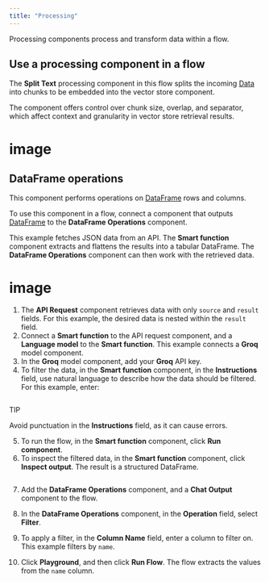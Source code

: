 ```yaml
---
title: "Processing"
---
```


Processing components process and transform data within a flow.

## **Use a processing component in a flow**

The **Split Text** processing component in this flow splits the incoming [Data](https://docs.langflow.org/concepts-objects) into chunks to be embedded into the vector store component.

The component offers control over chunk size, overlap, and separator, which affect context and granularity in vector store retrieval results.

# image

## **DataFrame operations**

This component performs operations on [DataFrame](https://pandas.pydata.org/docs/reference/api/pandas.DataFrame.html) rows and columns.

To use this component in a flow, connect a component that outputs [DataFrame](https://docs.langflow.org/concepts-objects#dataframe-object) to the **DataFrame Operations** component.

This example fetches JSON data from an API. The **Smart function** component extracts and flattens the results into a tabular DataFrame. The **DataFrame Operations** component can then work with the retrieved data.

# image

1. The **API Request** component retrieves data with only `source` and `result` fields. For this example, the desired data is nested within the `result` field.
2. Connect a **Smart function** to the API request component, and a **Language model** to the **Smart function**. This example connects a **Groq** model component.
3. In the **Groq** model component, add your **Groq** API key.
4. To filter the data, in the **Smart function** component, in the **Instructions** field, use natural language to describe how the data should be filtered. For this example, enter:

```
```

<Tip>
  TIP

  Avoid punctuation in the **Instructions** field, as it can cause errors.
</Tip>

5. To run the flow, in the **Smart function** component, click **Run component**.
6. To inspect the filtered data, in the **Smart function** component, click **Inspect output**. The result is a structured DataFrame.

```
```

 7. Add the **DataFrame Operations** component, and a **Chat Output** component to the flow.
 8. In the **DataFrame Operations** component, in the **Operation** field, select **Filter**.
 9. To apply a filter, in the **Column Name** field, enter a column to filter on. This example filters by `name`.
10. Click **Playground**, and then click **Run Flow**. The flow extracts the values from the `name` column.

    ```
    
    ```
